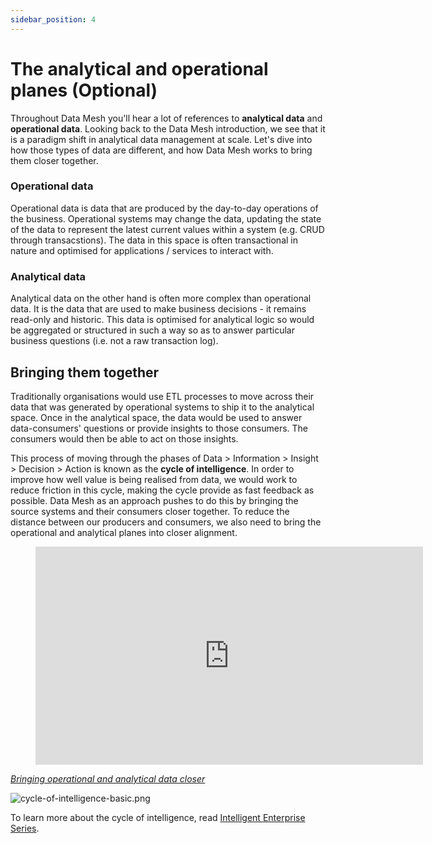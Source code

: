 ```yaml
---
sidebar_position: 4
---
```

# The analytical and operational planes (Optional)

Throughout Data Mesh you'll hear a lot of references to **analytical data** and **operational data**. Looking back to the 
Data Mesh introduction, we see that it is a paradigm shift in analytical data management at scale. Let's dive into how those
types of data are different, and how Data Mesh works to bring them closer together.

### Operational data
Operational data is data that are produced by the day-to-day operations of the business. Operational systems may change the data,
updating the state of the data to represent the latest current values within a system (e.g. CRUD through transacstions). The data 
in this space is often transactional in nature and optimised for applications / services to interact with.

### Analytical data
Analytical data on the other hand is often more complex than operational data. It is the data that are used to make business 
decisions - it remains read-only and historic. This data is optimised for analytical logic so would be aggregated or structured 
in such a way so as to answer particular business questions (i.e. not a raw transaction log).

## Bringing them together
Traditionally organisations would use ETL processes to move across their data that was generated by operational systems to
ship it to the analytical space. Once in the analytical space, the data would be used to answer data-consumers' questions or provide insights to those consumers.
The consumers would then be able to act on those insights. 

This process of moving through the phases of Data > Information > Insight > Decision > Action is known as the **cycle of intelligence**. 
In order to improve how well value is being realised from data, we would work to reduce friction in this cycle, making the cycle provide
as fast feedback as possible. Data Mesh as an approach pushes to do this by bringing the source systems and their consumers closer
together. To reduce the distance between our producers and consumers, we also need to bring the operational and analytical planes 
into closer alignment. 

<div style={{textAlign: 'center'}} > 
<figure class="video-container">
    <iframe src="https://www.youtube.com/embed/AqZ3Hhnr-cY" id="ytplayer"  allowtransparency="true" frameborder="0" scrolling="no" allowfullscreen="allowfullscreen" mozallowfullscreen webkitallowfullscreen oallowfullscreen msallowfullscreen width="620" height="349"></iframe>
</figure>

*[Bringing operational and analytical data closer](https://youtu.be/AqZ3Hhnr-cY)*
</div>

<div style={{textAlign: 'center'}} > 

![cycle-of-intelligence-basic.png](./assets/cycle-of-intelligence-basic.png)
</div>


To learn more about the cycle of intelligence, read 
[Intelligent Enterprise Series](https://www.thoughtworks.com/insights/articles/intelligent-enterprise-series-models-enterprise-intelligence).
